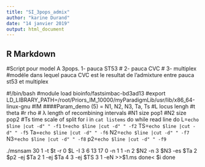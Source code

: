 ```yaml
---
title: "SI_3pops_admix"
author: "karine Durand"
date: "14 janvier 2019"
output: html_document
---
```


## R Markdown

#Script pour model A 3pops.  1- pauca ST53
#                            2- pauca CVC
#                            3- multiplex
#modéle dans lequel pauca CVC est le resultat de l'admixture entre pauca st53 et multiplex           

#!/bin/bash
#module load bioinfo/fastsimbac-bd3ad13
#export LD_LIBRARY_PATH=/root/Priors_IM_10000/myParadigmLib/usr/lib/x86_64-linux-gnu
#IM
####Param_demo (5) =  N1, N2, N3, Ta, Ts
#L locus lengh
#t theta
#r rho
# λ length of recombining intervals
#N1 size pop1
#N2 size pop2
#Ts time scale of split
for i in `cat listems`
do while read line 
do L=`echo $line |cut -d" " -f1`
t=`echo $line |cut -d" " -f2`
TS=`echo $line |cut -d" " -f5`
Ta=`echo $line |cut -d" " -f6`
N2=`echo $line |cut -d" " -f7`
N3=`echo $line |cut -d" " -f8`
p2=`echo $line |cut -d" " -f9`

  ./msnsam 30 1   -t $t -r 0 $L  -I 3 6 13 17 0  -n 1 1 -n 2 $N2 -n 3 $N3 -es $Ta 2 $p2 -ej $Ta 2 1 -ej $Ta 4 3 -ej $TS 3 1 -eN >>$1.ms
done< $i
done

